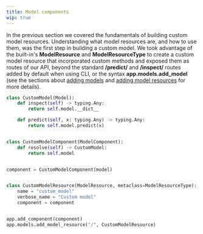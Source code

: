 ```yaml
---
title: Model components
wip: true
---
```


In the previous section we covered the fundamentals of building custom model resources. Understanding
what model resources are, and how to use them, was the first step in building a custom model. We took
advantage of the <FlamaName /> built-in's **ModelResource** and **ModelResourceType** to create a custom
model resource that incorporated custom methods and exposed them as routes of our API,
beyond the standard **/predict/** and **/inspect/** routes added by default when using <FlamaName /> CLI,
or the syntax **app.models.add_model** (see the sections about [adding models](/docs/machine-learning-api/add-models#add-models) and
[adding model resources](/docs/machine-learning-api/model-resource#adding-the-resource) for more details).

```python
class CustomModel(Model):
    def inspect(self) -> typing.Any:
        return self.model.__dict__

    def predict(self, x: typing.Any) -> typing.Any:
        return self.model.predict(x)


class CustomModelComponent(ModelComponent):
    def resolve(self) -> CustomModel:
        return self.model


component = CustomModelComponent(model)


class CustomModelResource(ModelResource, metaclass=ModelResourceType):
    name = "custom_model"
    verbose_name = "Custom model"
    component = component


app.add_component(component)
app.models.add_model_resource("/", CustomModelResource)
```
